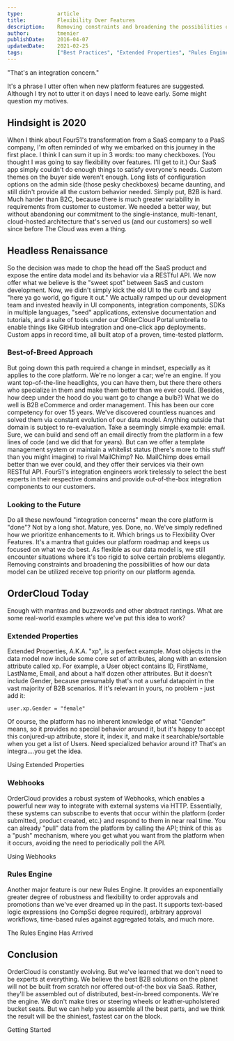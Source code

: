 ```yaml
---
type:           article
title:          Flexibility Over Features
description:    Removing constraints and broadening the possibilities of how the OrderCloud data model can be utilized allows you to leverage best-in-breed components.
author:         tmenier
publishDate:    2016-04-07
updatedDate:    2021-02-25
tags:           ["Best Practices", "Extended Properties", "Rules Engine"]
---
```


"That's an integration concern."

It's a phrase I utter often when new platform features are suggested. Although I try not to utter it on days I need to leave early. Some might question my motives.

## Hindsight is 2020
When I think about Four51's transformation from a SaaS company to a PaaS company, I'm often reminded of why we embarked on this journey in the first place. I think I can sum it up in 3 words: too many checkboxes. (You thought I was going to say flexibility over features. I'll get to it.) Our SaaS app simply couldn't do enough things to satisfy everyone's needs. Custom themes on the buyer side weren't enough. Long lists of configuration options on the admin side (those pesky checkboxes) became daunting, and still didn't provide all the custom behavior needed. Simply put, B2B is hard. Much harder than B2C, because there is much greater variability in requirements from customer to customer. We needed a better way, but without abandoning our commitment to the single-instance, multi-tenant, cloud-hosted architecture that's served us (and our customers) so well since before The Cloud was even a thing.

## Headless Renaissance
So the decision was made to chop the head off the SaaS product and expose the entire data model and its behavior via a RESTful API. We now offer what we believe is the "sweet spot" between SasS and custom development. Now, we didn't simply kick the old UI to the curb and say "here ya go world, go figure it out." We actually ramped up our development team and invested heavily in UI components, integration components, SDKs in multiple languages, "seed" applications, extensive documentation and tutorials, and a suite of tools under our ORderCloud Portal umbrella to enable things like GitHub integration and one-click app deployments. Custom apps in record time, all built atop of a proven, time-tested platform.

### Best-of-Breed Approach
But going down this path required a change in mindset, especially as it applies to the core platform. We're no longer a car; we're an engine. If you want top-of-the-line headlights, you can have them, but there there others who specialize in them and make them better than we ever could. (Besides, how deep under the hood do you want go to change a bulb?) What we do well is B2B eCommerce and order management. This has been our core competency for over 15 years. We've discovered countless nuances and solved them via constant evolution of our data model. Anything outside that domain is subject to re-evaluation. Take a seemingly simple example: email. Sure, we can build and send off an email directly from the platform in a few lines of code (and we did that for years). But can we offer a template management system or maintain a whitelist status (there's more to this stuff than you might imagine) to rival MailChimp? No. MailChimp does email better than we ever could, and they offer their services via their own RESTful API. Four51's integration engineers work tirelessly to select the best experts in their respective domains and provide out-of-the-box integration components to our customers.

### Looking to the Future
Do all these newfound "integration concerns" mean the core platform is "done"? Not by a long shot. Mature, yes. Done, no. We've simply redefined how we prioritize enhancements to it. Which brings us to Flexibility Over Features. It's a mantra that guides our platform roadmap and keeps us focused on what we do best. As flexible as our data model is, we still encounter situations where it's too rigid to solve certain problems elegantly. Removing constraints and broadening the possibilities of how our data model can be utilized receive top priority on our platform agenda.

## OrderCloud Today
Enough with mantras and buzzwords and other abstract rantings. What are some real-world examples where we've put this idea to work? 

### Extended Properties
Extended Properties, A.K.A. "xp", is a perfect example. Most objects in the data model now include some core set of attributes, along with an extension attribute called xp. For example, a User object contains ID, FirstName, LastName, Email, and about a half dozen other attributes. But it doesn't include Gender, because presumably that's not a useful datapoint in the vast majority of B2B scenarios. If it's relevant in yours, no problem - just add it:

`user.xp.Gender = "female"`

Of course, the platform has no inherent knowledge of what "Gender" means, so it provides no special behavior around it, but it's happy to accept this conjured-up attribute, store it, index it, and make it searchable/sortable when you get a list of Users. Need specialized behavior around it? That's an integra….you get the idea.

<ContentLink to="/knowledge-base/extended-properties" subtitle="Futher Reading">Using Extended Properties</ContentLink>

### Webhooks
OrderCloud provides a robust system of Webhooks, which enables a powerful new way to integrate with external systems via HTTP. Essentially, these systems can subscribe to events that occur within the platform (order submitted, product created, etc.) and respond to them in near real time. You can already "pull" data from the platform by calling the API; think of this as a "push" mechanism, where you get what you want from the platform when it occurs, avoiding the need to periodically poll the API.

<ContentLink to="/knowledge-base/using-webhooks" subtitle="Futher Reading">Using Webhooks</ContentLink>

### Rules Engine
Another major feature is our new Rules Engine. It provides an exponentially greater degree of robustness and flexibility to order approvals and promotions than we've ever dreamed up in the past. It supports text-based logic expressions (no CompSci degree required), arbitrary approval workflows, time-based rules against aggregated totals, and much more.

<ContentLink to="/knowledge-base/rules-engine-has-arrived" subtitle="Futher Reading">The Rules Engine Has Arrived</ContentLink>

## Conclusion
OrderCloud is constantly evolving. But we've learned that we don't need to be experts at everything. We believe the best B2B solutions on the planet will not be built from scratch nor offered out-of-the box via SaaS. Rather, they'll be assembled out of distributed, best-in-breed components. We're the engine. We don't make tires or steering wheels or leather-upholstered bucket seats. But we can help you assemble all the best parts, and we think the result will be the shiniest, fastest car on the block.

<ContentLink to="/learn/getting-started/welcome-to-ordercloud" subtitle="Tutorial" type="developer">Getting Started</ContentLink>
